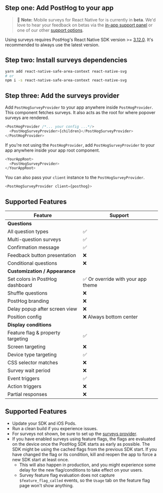 ## Step one: Add PostHog to your app

> 🚧 **Note:** Mobile surveys for React Native for is currently in **beta**. We'd love to hear your feedback on betas via the [in-app support panel](https://us.posthog.com#panel=support%3Afeedback%3Asurveys%3Alow) or one of our other [support options](/docs/support-options).

Using surveys requires PostHog's React Native SDK version >= [3.12.0](https://github.com/PostHog/posthog-js-lite/releases). It's recommended to always use the latest version.


<ReactNativeInstall />

## Step two: Install surveys dependencies

```bash
yarn add react-native-safe-area-context react-native-svg
# or
npm i -s react-native-safe-area-context react-native-svg
```

## Step three: Add the surveys provider

Add `PostHogSurveyProvider` to your app anywhere inside `PostHogProvider`. This component fetches surveys. It also acts as the root for where popover surveys are rendered.

```ts
<PostHogProvider /*... your config ...*/>
  <PostHogSurveyProvider>{children}</PostHogSurveyProvider>
</PostHogProvider>
```

If you're not using the `PostHogProvider`, add `PostHogSurveyProvider` to your app anywhere inside your app root component.

```ts
<YourAppRoot>
  <PostHogSurveyProvider>
</YourAppRoot>
```

You can also pass your `client` instance to the `PostHogSurveyProvider`.

```ts
<PostHogSurveyProvider client={posthog}>
```

## Supported Features

| Feature                           | Support                            |
| --------------------------------- | ---------------------------------- |
| **Questions**                     |                                    |
| All question types                | ✅                                 |
| Multi-question surveys            | ✅                                 |
| Confirmation message              | ✅                                 |
| Feedback button presentation      | ❌                                 |
| Conditional questions             | ❌                                 |
| **Customization / Appearance**    |                                    |
| Set colors in PostHog dashboard   | ✅ Or override with your app theme |
| Shuffle questions                 | ❌                                 |
| PostHog branding                  | ❌                                 |
| Delay popup after screen view     | ❌                                 |
| Position config                   | ❌ Always bottom center            |
| **Display conditions**            |                                    |
| Feature flag & property targeting | ✅                                 |
| Screen targeting                  | ❌                                 |
| Device type targeting             | ✅                                 |
| CSS selector matches              | ❌                                 |
| Survey wait period                | ❌                                 |
| Event triggers                    | ✅                                 |
| Action triggers                   | ❌                                 |
| Partial responses                 | ❌                                 |

## Supported Features

- Update your SDK and iOS Pods.
- Run a clean build if you experience issues.
- For surveys not shown, be sure to set up the [surveys provider](/docs/surveys/installation#step-three-add-the-surveys-provider).
- If you have enabled surveys using feature flags, the flags are evaluated on the device once the PostHog SDK starts as early as possible. The SDK might be using the cached flags from the previous SDK start. If you have changed the flag or its condition, kill and reopen the app to force a new SDK start at least once.
    - This will also happen in production, and you might experience some delay for the new flag/conditions to take effect on your users.
    - Survey feature flag evaluation does not capture `$feature_flag_called` events, so the `Usage` tab on the feature flag page won't show anything.
